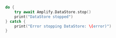 ```swift
do {
    try await Amplify.DataStore.stop()
    print("DataStore stopped")
} catch {
    print("Error stopping DataStore: \(error)")
}

```